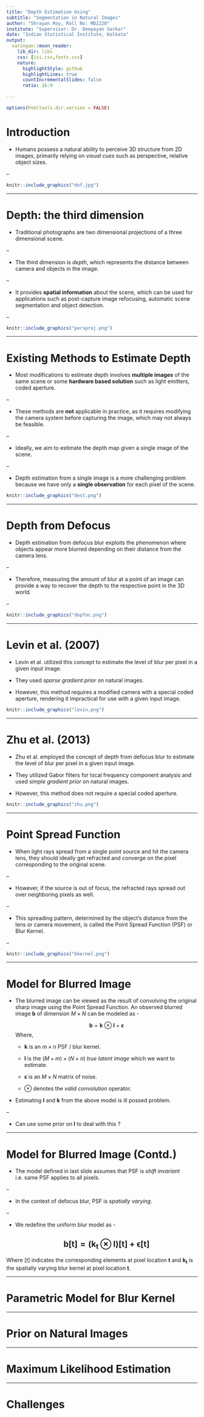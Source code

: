 ```yaml
---
title: "Depth Estimation Using"
subtitle: "Segmentation in Natural Images"
author: "Shrayan Roy, Roll No: MD2220"
institute: "Supervisor: Dr. Deepayan Sarkar"
date: "Indian Statistical Institute, Kolkata"
output:
  xaringan::moon_reader:
    lib_dir: libs
    css: [isi.css,fonts.css]
    nature:
      highlightStyle: github
      highlightLines: true
      countIncrementalSlides: false
      ratio: 16:9
      
---
```


```r
options(htmltools.dir.version = FALSE)
```


# Introduction

* Humans possess a natural ability to perceive 3D structure from 2D images, primarily relying on *visual cues* such as perspective, relative object sizes.

--

```r

knitr::include_graphics("dof.jpg")
```

---

# Depth: the third dimension

* Traditional photographs are two dimensional projections of a three dimensional scene.

--

* The third dimension is *depth*, which represents the distance between camera and objects in the image.

--

* It provides **spatial information** about the scene, which can be used for applications such as post-capture image refocusing, automatic scene segmentation and object detection.

--

```r

knitr::include_graphics("persproj.png")
```

---

# Existing Methods to Estimate Depth

* Most modifications to estimate depth involves **multiple images** of the same scene or some **hardware based solution** such as light emitters, coded aperture.

--

* These methods are **not** applicable in practice, as it requires modifying the camera system before capturing the image, which may not always be feasible.

--

* Ideally, we aim to estimate the depth map given a single image of the scene.

--

* Depth estimation from a single image is a more challenging problem because we have only a **single observation** for each pixel of the scene.


```r

knitr::include_graphics("dest.png")
```

---

# Depth from Defocus

* Depth estimation from defocus blur exploits the phenomenon where objects appear more blurred depending on their distance from the camera lens.

--

* Therefore, measuring the amount of blur at a point of an image can provide a way to recover the depth to the respective point in the 3D world.

--


```r

knitr::include_graphics("depfoc.png")
```

---

# Levin et al. (2007)

* Levin et al. utilized this concept to estimate the level of blur per pixel in a given input image.

* They used *sparse gradient prior* on natural images.

* However, this method requires a modified camera with a special coded aperture, rendering it impractical for use with a given input image.


```r

knitr::include_graphics("levin.png")
```

---

# Zhu et al. (2013)

* Zhu et al. employed the concept of depth from defocus blur to estimate the level of blur per pixel in a given input image.

* They utilized Gabor filters for local frequency component analysis and used *simple gradient prior* on natural images.

* However, this method does not require a special coded aperture.

```r

knitr::include_graphics("zhu.png")
```

---

# Point Spread Function

* When light rays spread from a single point source and hit the camera lens, they should ideally get refracted and converge on the pixel corresponding to the original scene.

--

* However, if the source is out of focus, the refracted rays spread out over neighboring pixels as well.

--

* This spreading pattern, determined by the object’s distance from the lens or camera movement, is called the Point Spread Function (PSF) or Blur Kernel.

--

```r

knitr::include_graphics("bkernel.png")
```

---

# Model for Blurred Image

* The blurred image can be viewed as the result of convolving the original sharp image using the Point Spread Function. An observed blurred image $\boldsymbol{b}$ of dimension $M \times N$ can be modeled as - 

  $$\boldsymbol{b} = \boldsymbol{k} \ \otimes \ \boldsymbol{l} \ + \ \boldsymbol{\epsilon}$$
Where,

  * $\boldsymbol{k}$ is an $m \times n$ PSF / blur kernel.
  
  * $\boldsymbol{l}$ is the $(M + m) \times (N + n)$ *true latent image* which we want to estimate.
  
  * $\boldsymbol{\epsilon}$ is an $M \times N$ matrix of noise.
  
  * $\otimes$ denotes the *valid convolution* operator.
  
* Estimating $\boldsymbol{l}$ and $\boldsymbol{k}$ from the above model is ill possed problem.

--

* Can use some prior on $\boldsymbol{l}$ to deal with this ? 

---

# Model for Blurred Image (Contd.)


* The model defined in last slide assumes that PSF is *shift invariant* i.e. same PSF applies to all pixels. 

--

* In the context of defocus blur, PSF is *spatially varying*.

--

* We redefine the uniform blur model as - 

  $$\boldsymbol{b[t]} = (\boldsymbol{k_t} \ \otimes \ \boldsymbol{l})\boldsymbol{[t]} \ + \ \boldsymbol{\epsilon[t]}$$
--
  
Where $[t]$ indicates the corresponding elements at pixel location $\boldsymbol{t}$ and $\boldsymbol{k_t}$ is the spatially varying blur kernel at pixel location $\boldsymbol{t}$.

---

# Parametric Model for Blur Kernel


---

# Prior on Natural Images



---

# Maximum Likelihood Estimation


---

# Challenges
























